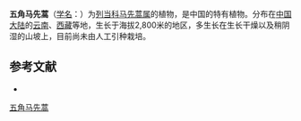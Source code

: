{{Speciesbox
| name = 五角马先蒿
| status = 
| status_system = 
| image =
| genus = Pedicularis
| species = pentagona
| authority = Li
}}

'''五角马先蒿'''（[[学名|学名]]：{{lang|la|''Pedicularis pentagona''}}）为[[列当科|列当科]][[马先蒿属|马先蒿属]]的植物，是中国的特有植物。分布在[[中国大陆|中国大陆]]的[[云南|云南]]、[[西藏|西藏]]等地，生长于海拔2,800米的地区，多生长在生长干燥以及稍阴湿的山坡上，目前尚未由人工引种栽培。

== 参考文献 ==
<div class="references-small">
* {{cite web| url =http://www.bioinfo.cn/db05/KmzwSpecies.php?action=view&id=21428| title =五角马先蒿| work =《中国高等植物数据库全库》| publisher =中国科学院微生物研究所| author =昆明植物研究所| accessdate =2009-02-25| deadurl =yes| archiveurl =https://web.archive.org/web/20160305042810/http://www.bioinfo.cn/db05/KmzwSpecies.php?action=view&id=21428| archivedate =2016-03-05}}
</div>
{{Taxonbar|from=Q10882174}}

[[Category:马先蒿属|五角马先蒿]]


{{植物小作品}}